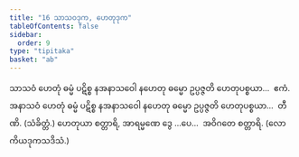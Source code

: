 ```yaml
---
title: "16 သာသဝဒုက, ဟေတုဒုက"
tableOfContents: false
sidebar:
  order: 9
type: "tipitaka"
basket: "ab"
---
```



<DynamicBreadcrumb />

<Division number="54">

<Paragraph number="127">
သာသဝံ ဟေတုံ ဓမ္မံ ပဋိစ္စ နအနာသဝေါ နဟေတု ဓမ္မော ဥပ္ပဇ္ဇတိ ဟေတုပစ္စယာ…  ဧကံ.
</Paragraph>

<Paragraph number="128">
အနာသဝံ ဟေတုံ ဓမ္မံ ပဋိစ္စ နအနာသဝေါ နဟေတု ဓမ္မော ဥပ္ပဇ္ဇတိ ဟေတုပစ္စယာ…  တီဏိ. (သံခိတ္တံ.)
</Paragraph>

<Paragraph number="129">
ဟေတုယာ စတ္တာရိ, အာရမ္မဏေ ဒွေ …ပေ…  အဝိဂတေ စတ္တာရိ. (လောကိယဒုကသဒိသံ.)
</Paragraph>
</Division>